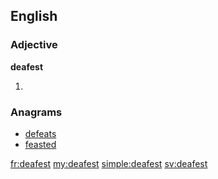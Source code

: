 ==English==

===Adjective===
'''deafest'''

# {{en-superlative of|deaf}}

===Anagrams===
* [[defeats#English|defeats]]
* [[feasted#English|feasted]]

[[fr:deafest]]
[[my:deafest]]
[[simple:deafest]]
[[sv:deafest]]
